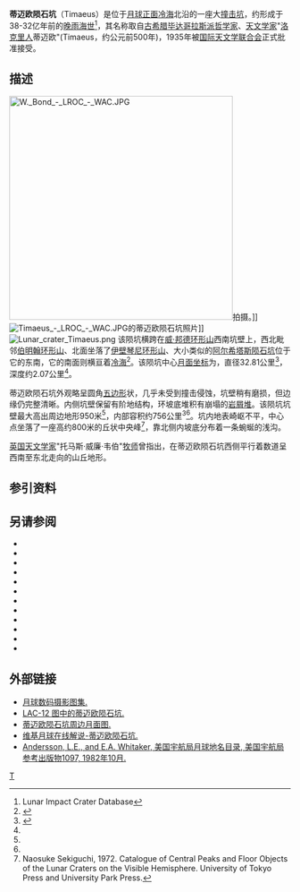 {{lunar crater data|
 image=Timaeus crater 4116 h1 h2.jpg|240px|
 caption=[[月球轨道器4号|月球轨道器4号]]拍摄的图像|
 latitude=62.91|
 N_or_S=N|
 longitude=0.55|
 E_or_W=W|
 diameter=32.81公里|
 depth=2.07公里|
 colong=0|
 eponym=[[洛克里|洛克里人]]蒂迈欧}}
'''蒂迈欧陨石坑'''（Timaeus）是位于[[月球正面|月球正面]][[冷海|冷海]]北沿的一座大[[撞击坑|撞击坑]]，约形成于38-32亿年前的[[晚雨海世|晚雨海世]]<ref name=LICD>Lunar Impact Crater Database</ref>，其名称取自[[古希腊|古希腊]][[毕达哥拉斯主义|毕达哥拉斯派哲学家]]、[[天文学家|天文学家]]"[[洛克里|洛克里人]]蒂迈欧"(Timaeus，约公元前500年)，1935年被[[国际天文学联合会|国际天文学联合会]]正式批准接受。

==描述==
[[File:W._Bond_-_LROC_-_WAC.JPG|400px]]拍摄。]]
[[File:Timaeus_-_LROC_-_WAC.JPG|thumb]]的蒂迈欧陨石坑照片]]   
[[File:Lunar_crater_Timaeus.png|thumb]]
该陨坑横跨在[[威·邦德环形山|威·邦德环形山]]西南坑壁上，西北毗邻[[伯明翰环形山|伯明翰环形山]]、北面坐落了[[伊壁琴尼环形山|伊壁琴尼环形山]]、大小类似的[[阿尔希塔斯陨石坑|阿尔希塔斯陨石坑]]位于它的东南，它的南面则横亘着[[冷海|冷海]]<ref>{{Cite web |url=http://planetarynames.wr.usgs.gov/images/Lunar/lac_12_wac.pdf |title=Crater Timaeus on the map LAC-12. |accessdate=2017-02-23 |archive-date=2013-06-05 |archive-url=https://web.archive.org/web/20130605145815/http://planetarynames.wr.usgs.gov/images/Lunar/lac_12_wac.pdf |dead-url=no }}</ref>。该陨坑中心[[月面坐标|月面坐标]]为{{Coord|62.91|N|0.55|W|globe:Moon|nogoogle=1|noosm=1}}，直径32.81公里<ref name="IAU">{{Cite web |url=http://planetarynames.wr.usgs.gov/Feature/6008 |title=Directory of the International Astronomical Union |access-date=2017-02-23 |archive-date=2017-08-28 |archive-url=https://web.archive.org/web/20170828233143/https://planetarynames.wr.usgs.gov/Feature/6008 |dead-url=no }}</ref>，深度约2.07公里<ref name="LICD"/>。

蒂迈欧陨石坑外观略呈圆角[[五边形|五边形]]状，几乎未受到撞击侵蚀，坑壁稍有磨损，但边缘仍完整清晰。内侧坑壁保留有阶地结构，环坡底堆积有崩塌的[[岩屑堆|岩屑堆]]。该陨坑坑壁最大高出周边地形950米<ref name=LICD/>，内部容积约756公里<sup>3</sup><ref name="LICD"/>。坑内地表崎岖不平，中心点坐落了一座高约800米的丘状中央峰<ref>Naosuke Sekiguchi, 1972. Catalogue of Central Peaks and Floor Objects of the Lunar Craters on the Visible Hemisphere. University of Tokyo Press and University Park Press.</ref>，靠北侧内坡底分布着一条蜿蜒的浅沟。

[[英国|英国]][[天文学家|天文学家]]"托马斯·威廉·韦伯"[[牧师|牧师]]曾指出，在蒂迈欧陨石坑西侧平行着数道呈西南至东北走向的山丘地形。

==参引资料==
{{Reflist}}

==另请参阅==
{{refbegin}}
* {{cite book
  | last1 = Andersson
  | first1 = L. E.
  | last2 = Whitaker
  | first2 = E. A.
  | authorlink2 = Ewen Whitaker
  | date = 1982
  | title = [[NASA|NASA]] Catalogue of Lunar Nomenclature
  | publisher = NASA RP-1097
  | ref = harv
  }}
* {{cite web
  | last = Blue
  | first = Jennifer
  | date = July 25, 2007
  | title = Gazetteer of Planetary Nomenclature
  | publisher = [[United_States_Geological_Survey|USGS]]
  | url = http://planetarynames.wr.usgs.gov/
  | accessdate = 2007-08-05
  | ref = harv
  | archive-date = 2015-05-26
  | archive-url = https://web.archive.org/web/20150526164842/http://planetarynames.wr.usgs.gov/
  | dead-url = no
  }}
* {{cite book
  | last1 = Bussey
  | first1 = B.
  | authorlink1 = Ben Bussey
  | last2 = Spudis
  | first2 = P.
  | authorlink2 = Paul Spudis
  | date = 2004
  | title = The Clementine Atlas of the Moon
  | publisher = Cambridge University Press
  | location = New York
  | isbn = 978-0-521-81528-4
  | ref = harv
  }}
* {{cite book
  | last1 = Cocks
  | first1 = Elijah E.
  | last2 = Cocks
  | first2 = Josiah C.
  | date = 1995
  | title = Who's Who on the Moon: A Biographical Dictionary of Lunar Nomenclature
  | url = https://archive.org/details/isbn_9780936389271
  | publisher = Tudor Publishers
  | isbn = 978-0-936389-27-1
  | ref = harv
  }}
* {{cite web
  | last = McDowell
  | first = Jonathan
  | date = July 15, 2007
  | url = http://host.planet4589.org/astro/lunar/
  | title = Lunar Nomenclature
  | publisher = Jonathan's Space Report
  | accessdate = 2007-10-24
  | ref = harv
  | archive-date = 2015-01-12
  | archive-url = https://web.archive.org/web/20150112233439/http://host.planet4589.org/astro/lunar/
  | dead-url = no
  }}
* {{cite journal| last1 = Menzel| first1 = D. H.| last2 = Minnaert| first2 = M.| last3 = Levin| first3 = B.| last4 = Dollfus| first4 = A.| last5 = Bell| first5 = B.| title = Report on Lunar Nomenclature by the Working Group of Commission 17 of the IAU| doi = 10.1007/BF00171763| journal = Space Science Reviews| volume = 12| issue = 2| pages = 136–186| date = 1971| bibcode = 1971SSRv...12..136M| ref = harv}}
* {{cite book
  | first = Patrick
  | last = Moore
  | authorlink = Patrick Moore
  | date = 2001
  | title = On the Moon
  | url = https://archive.org/details/patrickmooreonmo00patr
  | publisher = Sterling Publishing Co.
  | isbn = 978-0-304-35469-6
  | ref = harv
  }}
* {{cite book
  | first = Fred W.
  | last = Price
  | date = 1988
  | title = The Moon Observer's Handbook
  | publisher = Cambridge University Press
  | isbn = 978-0-521-33500-3
  | ref = harv
  }}
* {{cite book
  | last = Rükl
  | first = Antonín
  | authorlink = Antonín Rükl
  | date = 1990
  | title = Atlas of the Moon
  | publisher = Kalmbach Books
  | isbn = 978-0-913135-17-4
  | ref = harv
  }}
* {{cite book
  | last = Webb
  | first = Rev. T. W.
  | authorlink = Thomas William Webb
  | date = 1962
  | title = Celestial Objects for Common Telescopes
  | url = https://archive.org/details/celestialobjects00webb
  | edition = 6th revised
  | publisher = Dover
  | isbn = 978-0-486-20917-3
  | ref = harv
  }}
* {{cite book
  | first = Ewen A.
  | last = Whitaker
  | authorlink = Ewen Whitaker
  | date = 1999
  | title = Mapping and Naming the Moon
  | publisher = Cambridge University Press
  | isbn = 978-0-521-62248-6
  | ref = harv
  }}
* {{cite book
  | first = Peter T.
  | last = Wlasuk
  | date = 2000
  | title = Observing the Moon
  | publisher = Springer
  | isbn = 978-1-85233-193-1
  | ref = harv
 }}
{{refend}}

==外部链接==
*[http://www.lpi.usra.edu/resources/lunar_orbiter/bin/srch_nam.shtml?Timaeus%7C0 月球数码摄影图集.] {{Wayback|url=http://www.lpi.usra.edu/resources/lunar_orbiter/bin/srch_nam.shtml?Timaeus%7C0 |date=20210121192603 }}
*[http://www.lpi.usra.edu/resources/mapcatalog/LAC/lac12/ LAC-12 图中的蒂迈欧陨石坑.] {{Wayback|url=http://www.lpi.usra.edu/resources/mapcatalog/LAC/lac12/ |date=20201127015904 }}
*[http://www.lpi.usra.edu/resources/mapcatalog/usgs/I701/ 蒂迈欧陨石坑周边月面图.] {{Wayback|url=http://www.lpi.usra.edu/resources/mapcatalog/usgs/I701/ |date=20201127015309 }}
*[http://the-moon.wikispaces.com/Timaeus 维基月球在线解说-蒂迈欧陨石坑.] {{Wayback|url=http://the-moon.wikispaces.com/Timaeus |date=20180530175033 }}
*[http://planet4589.org/astro/lunar/RP-1097.pdf Andersson, L.E., and E.A. Whitaker, 美国宇航局月球地名目录, 美国宇航局参考出版物1097, 1982年10月.] {{Wayback|url=http://planet4589.org/astro/lunar/RP-1097.pdf |date=20141006125838 }}

[[Category:月球环形山|T]]
{{月球環形山 (T-Z)}}